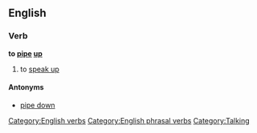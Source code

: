 ==English==

===Verb===
'''to [[pipe]] [[up]]'''

#to [[speak up]]

====Antonyms====
*[[pipe down]]

[[Category:English verbs]]
[[Category:English phrasal verbs]]
[[Category:Talking]]